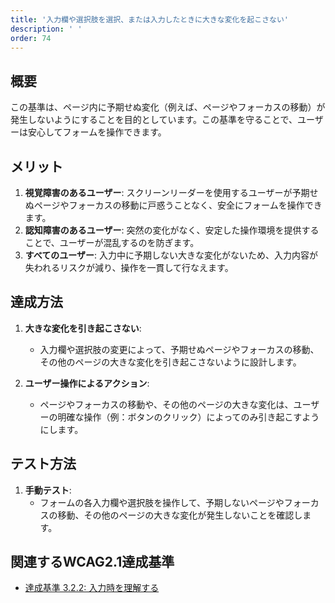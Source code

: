 ```yaml
---
title: '入力欄や選択肢を選択、または入力したときに大きな変化を起こさない'
description: ' '
order: 74
---
```


## 概要
この基準は、ページ内に予期せぬ変化（例えば、ページやフォーカスの移動）が発生しないようにすることを目的としています。この基準を守ることで、ユーザーは安心してフォームを操作できます。

## メリット
1. **視覚障害のあるユーザー**: スクリーンリーダーを使用するユーザーが予期せぬページやフォーカスの移動に戸惑うことなく、安全にフォームを操作できます。
2. **認知障害のあるユーザー**: 突然の変化がなく、安定した操作環境を提供することで、ユーザーが混乱するのを防ぎます。
3. **すべてのユーザー**: 入力中に予期しない大きな変化がないため、入力内容が失われるリスクが減り、操作を一貫して行なえます。

## 達成方法
1. **大きな変化を引き起こさない**:
    - 入力欄や選択肢の変更によって、予期せぬページやフォーカスの移動、その他のページの大きな変化を引き起こさないように設計します。

2. **ユーザー操作によるアクション**:
    - ページやフォーカスの移動や、その他のページの大きな変化は、ユーザーの明確な操作（例：ボタンのクリック）によってのみ引き起こすようにします。

## テスト方法
1. **手動テスト**:
    - フォームの各入力欄や選択肢を操作して、予期しないページやフォーカスの移動、その他のページの大きな変化が発生しないことを確認します。

## 関連するWCAG2.1達成基準
- [達成基準 3.2.2: 入力時を理解する](https://waic.jp/translations/WCAG21/Understanding/on-input.html)
